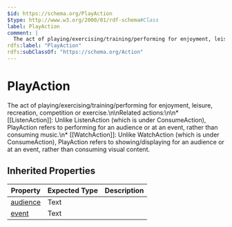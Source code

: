```yaml
---
$id: https://schema.org/PlayAction
$type: http://www.w3.org/2000/01/rdf-schema#Class
label: PlayAction
comment: |
  The act of playing/exercising/training/performing for enjoyment, leisure, recreation, competition or exercise.\n\nRelated actions:\n\n* [[ListenAction]]: Unlike ListenAction (which is under ConsumeAction), PlayAction refers to performing for an audience or at an event, rather than consuming music.\n* [[WatchAction]]: Unlike WatchAction (which is under ConsumeAction), PlayAction refers to showing/displaying for an audience or at an event, rather than consuming visual content.
rdfs:label: "PlayAction"
rdfs:subClassOf: "https://schema.org/Action"
---
```


# PlayAction

The act of playing/exercising/training/performing for enjoyment, leisure, recreation, competition or exercise.\n\nRelated actions:\n\n* [[ListenAction]]: Unlike ListenAction (which is under ConsumeAction), PlayAction refers to performing for an audience or at an event, rather than consuming music.\n* [[WatchAction]]: Unlike WatchAction (which is under ConsumeAction), PlayAction refers to showing/displaying for an audience or at an event, rather than consuming visual content.

## Inherited Properties

| Property | Expected Type | Description |
| --- | --- | --- |
| [audience](https://schema.org/audience) | Text |  |
| [event](https://schema.org/event) | Text |  |
